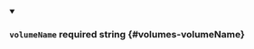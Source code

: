 
<details className="config-field" data-expandable="false" open>
<summary>

### `volumeName` <span className="config-field-required" data-required="false">required</span> <span className="config-field-type">string</span> <span className="config-field-default"></span> <span className="config-field-enum"></span> {#volumes-volumeName}



</summary>



</details>
